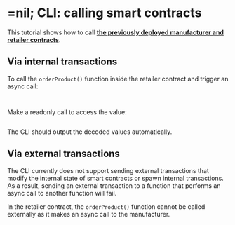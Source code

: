 # =nil; CLI: calling smart contracts 

This tutorial shows how to call [**the previously deployed manufacturer and retailer contracts**](./deploying-smart-contract.mdx).

## Via internal transactions

To call the `orderProduct()` function inside the retailer contract and trigger an async call:

```bash file=../../tests/working-with-smart-contracts-cli.test.mjs start=startSendTokensCommand end=endSendTokensCommand
```

```bash file=../../tests/working-with-smart-contracts-cli.test.mjs start=startRetailerCallManufacturer end=endRetailerCallManufacturer
```

Make a readonly call to access the value:

```bash file=../../tests/working-with-smart-contracts-cli.test.mjs start=startCallToManufacturerCommand end=endCallToManufacturerCommand
```

The CLI should output the decoded values automatically.

## Via external transactions

The CLI currently does not support sending external transactions that modify the internal state of smart contracts or spawn internal transactions. As a result, sending an external transaction to a function that performs an async call to another function will fail. 

In the retailer contract, the `orderProduct()` function cannot be called externally as it makes an async call to the manufacturer.

